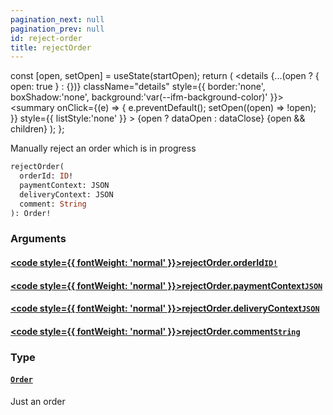 ```yaml
---
pagination_next: null
pagination_prev: null
id: reject-order
title: rejectOrder
---
```









  const [open, setOpen] = useState(startOpen);
  return (
    <details {...(open ? { open: true } : {})} className="details" style={{ border:'none', boxShadow:'none', background:'var(--ifm-background-color)' }}>
      <summary
        onClick={(e) => {
          e.preventDefault();
          setOpen((open) => !open);
        }}
        style={{ listStyle:'none' }}
      >
      {open ? dataOpen : dataClose}
      </summary>
      {open && children}
    </details>
  );
};








Manually reject an order which is in progress


```graphql
rejectOrder(
  orderId: ID!
  paymentContext: JSON
  deliveryContext: JSON
  comment: String
): Order!
```




### Arguments

#### [<code style={{ fontWeight: 'normal' }}>rejectOrder.<b>orderId</b></code>](#)<Bullet />[`ID!`](/schema/types/scalars/id.mdx) <Badge class="badge badge--secondary" text="non-null"/> <Badge class="badge badge--secondary" text="scalar"/> 



#### [<code style={{ fontWeight: 'normal' }}>rejectOrder.<b>paymentContext</b></code>](#)<Bullet />[`JSON`](/schema/types/scalars/json.mdx) <Badge class="badge badge--secondary" text="scalar"/> 



#### [<code style={{ fontWeight: 'normal' }}>rejectOrder.<b>deliveryContext</b></code>](#)<Bullet />[`JSON`](/schema/types/scalars/json.mdx) <Badge class="badge badge--secondary" text="scalar"/> 



#### [<code style={{ fontWeight: 'normal' }}>rejectOrder.<b>comment</b></code>](#)<Bullet />[`String`](/schema/types/scalars/string.mdx) <Badge class="badge badge--secondary" text="scalar"/> 



### Type

#### [`Order`](/schema/types/objects/order.mdx) <Badge class="badge badge--secondary" text="object"/> 
Just an order







